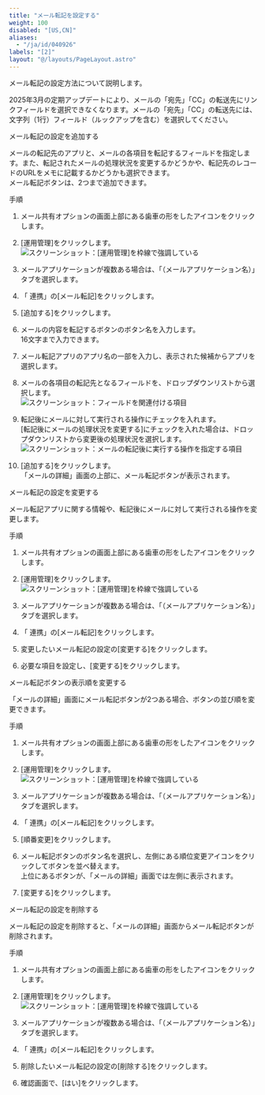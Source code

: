 ```yaml
---
title: "メール転記を設定する"
weight: 100
disabled: "[US,CN]"
aliases:
  - "/ja/id/040926"
labels: "[2]"
layout: "@/layouts/PageLayout.astro"
---
```




メール転記の設定方法について説明します。

<Warning>

2025年3月の定期アップデートにより、メールの「宛先」「CC」の転送先にリンクフィールドを選択できなくなります。メールの「宛先」「CC」の転送先には、文字列（1行）フィールド（ルックアップを含む）を選択してください。

</Warning>

<Heading id="m_list_copy_m_set_copy_10">メール転記の設定を追加する</Heading>

メールの転記先のアプリと、メールの各項目を転記するフィールドを指定します。また、転記されたメールの処理状況を変更するかどうかや、転記先のレコードのURLをメモに記載するかどうかも選択できます。  
メール転記ボタンは、2つまで追加できます。

<Heading level={3} id="m_list_copy_m_set_copy_1010">手順</Heading>

1. メール共有オプションの画面上部にある歯車の形をしたアイコンをクリックします。

1. [運用管理]をクリックします。
    <Img src="/k/kintone/img-ja/m_set_item_02.png" alt="スクリーンショット：[運用管理]を枠線で強調している" />

1. メールアプリケーションが複数ある場合は、「（メールアプリケーション名）」タブを選択します。

1. 「<Kintone /> 連携」の[メール転記]をクリックします。

1. [追加する]をクリックします。

1. メールの内容を転記するボタンのボタン名を入力します。  
16文字まで入力できます。

1. <Kintone />メール転記アプリのアプリ名の一部を入力し、表示された候補からアプリを選択します。

1. メールの各項目の転記先となるフィールドを、ドロップダウンリストから選択します。  
    <Img src="/k/kintone/img-ja/m_set_copy_01.png" alt="スクリーンショット：フィールドを関連付ける項目" />

1. 転記後にメールに対して実行される操作にチェックを入れます。  
[転記後にメールの処理状況を変更する]にチェックを入れた場合は、ドロップダウンリストから変更後の処理状況を選択します。  
    <Img src="/k/kintone/img-ja/m_set_copy_02.png" alt="スクリーンショット：メールの転記後に実行する操作を指定する項目" />

1. [追加する]をクリックします。  
「メールの詳細」画面の上部に、メール転記ボタンが表示されます。

<Heading id="m_list_copy_m_set_copy_20">メール転記の設定を変更する</Heading>

<Kintone />メール転記アプリに関する情報や、転記後にメールに対して実行される操作を変更します。

<Heading level={3} id="m_list_copy_m_set_copy_2010">手順</Heading>

1. メール共有オプションの画面上部にある歯車の形をしたアイコンをクリックします。

1. [運用管理]をクリックします。
    <Img src="/k/kintone/img-ja/m_set_item_02.png" alt="スクリーンショット：[運用管理]を枠線で強調している" />

1. メールアプリケーションが複数ある場合は、「（メールアプリケーション名）」タブを選択します。

1. 「<Kintone /> 連携」の[メール転記]をクリックします。

1. 変更したいメール転記の設定の[変更する]をクリックします。

1. 必要な項目を設定し、[変更する]をクリックします。

<Heading id="m_list_copy_m_set_copy_30">メール転記ボタンの表示順を変更する</Heading>

「メールの詳細」画面にメール転記ボタンが2つある場合、ボタンの並び順を変更できます。

<Heading level={3} id="m_list_copy_m_set_copy_3010">手順</Heading>

1. メール共有オプションの画面上部にある歯車の形をしたアイコンをクリックします。

1. [運用管理]をクリックします。
    <Img src="/k/kintone/img-ja/m_set_item_02.png" alt="スクリーンショット：[運用管理]を枠線で強調している" />

1. メールアプリケーションが複数ある場合は、「（メールアプリケーション名）」タブを選択します。

1. 「<Kintone /> 連携」の[メール転記]をクリックします。

1. [順番変更]をクリックします。

1. メール転記ボタンのボタン名を選択し、左側にある順位変更アイコンをクリックしてボタンを並べ替えます。  
上位にあるボタンが、「メールの詳細」画面では左側に表示されます。

1. [変更する]をクリックします。

<Heading id="m_list_copy_m_set_copy_40">メール転記の設定を削除する</Heading>

メール転記の設定を削除すると、「メールの詳細」画面からメール転記ボタンが削除されます。

<Heading level={3} id="m_list_copy_m_set_copy_4010">手順</Heading>

1. メール共有オプションの画面上部にある歯車の形をしたアイコンをクリックします。

1. [運用管理]をクリックします。
    <Img src="/k/kintone/img-ja/m_set_item_02.png" alt="スクリーンショット：[運用管理]を枠線で強調している" />

1. メールアプリケーションが複数ある場合は、「（メールアプリケーション名）」タブを選択します。

1. 「<Kintone /> 連携」の[メール転記]をクリックします。

1. 削除したいメール転記の設定の[削除する]をクリックします。

1. 確認画面で、[はい]をクリックします。
